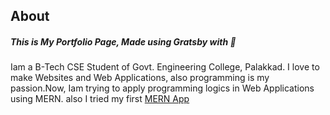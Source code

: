 ## About
##### This is My Portfolio Page, Made using Gratsby with 🤍
Iam a B-Tech CSE Student of Govt. Engineering College, Palakkad. I love to make Websites and Web Applications, also programming is my passion.Now, Iam trying to apply programming logics in Web Applications using MERN. also I tried my first [ MERN App](http://justblab.herokuapp.com)
 